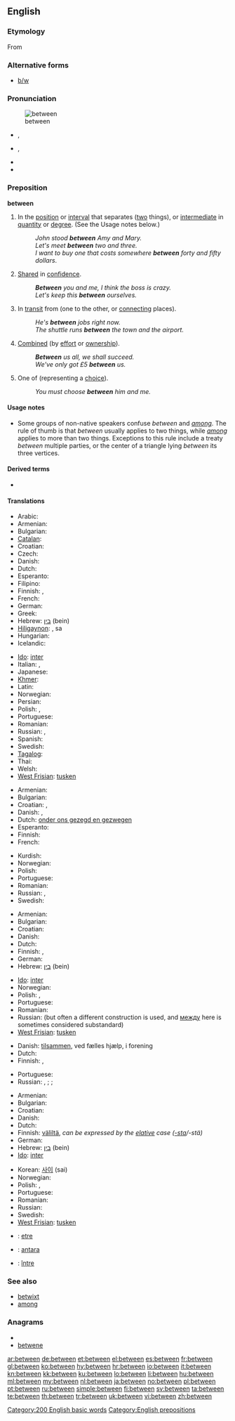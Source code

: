 ==English==

{{rank|another|right|each|173|between|face|tell|because}}

===Etymology===
From {{etyl|ang}} {{term|betweonum|betwēonum|lang=ang}}

===Alternative forms===
* [[b/w]]

===Pronunciation===
[[Image:Entre.PNG|thumb|between]]
* {{a|UK}} {{IPA|/bɪˈtwiːn/}}, {{SAMPA|/bI"twi:n/}}
* {{a|US}} {{IPA|/bɪˈtwin/}}, {{SAMPA|/bI"twin/}}
* {{audio|en-us-between.ogg|Audio (US)}}
* {{hyphenation|be|tween}}

===Preposition===
'''between'''

# In the [[position]] or [[interval]] that separates ([[two]] things), or [[intermediate]] in [[quantity]] or [[degree]].  (See the Usage notes below.)
#: ''John stood '''between''' Amy and Mary.''
#: ''Let's meet '''between''' two and three.''
#: ''I want to buy one that costs somewhere '''between''' forty and fifty dollars''.
# [[share|Shared]] in [[confidence]].
#: '''''Between''' you and me, I think the boss is crazy.''
#: ''Let's keep this '''between''' ourselves.''
# In [[transit]] from (one to the other, or [[connecting]] places).
#: ''He's '''between''' jobs right now.''
#: ''The shuttle runs '''between''' the town and the airport.''
# [[combine|Combined]] (by [[effort]] or [[ownership]]).
#: '''''Between''' us all, we shall succeed.''
#: ''We've only got £5 '''between''' us.''
# One of (representing a [[choice]]).
#: ''You must choose '''between''' him and me.''

====Usage notes====
* Some groups of non-native speakers confuse ''between'' and ''[[among]]''. The rule of thumb is that ''between'' usually applies to two things, while ''[[among]]'' applies to more than two things. Exceptions to this rule include a treaty ''between'' multiple parties, or the center of a triangle lying ''between'' its three vertices.

====Derived terms====
* {{lookfrom|between}}

====Translations====
{{trans-top|in the position or interval that separates two things}}
* Arabic: {{t-|ar|بين|alt=بَيْنَ|tr=bayna}}
* Armenian: {{t-|hy|միջև|tr=miǰev}}
* Bulgarian: {{t+|bg|между}}
* [[Catalan]]: {{t-|ca|entre}}
* Croatian: {{t+|hr|između}}
* Czech: {{t+|cs|mezi}}
* Danish: {{t-|da|mellem}}
* Dutch: {{t+|nl|tussen}}
* Esperanto: {{t-|eo|inter|xs=Esperanto}}
* Filipino: {{tø|fil|gitna|xs=Filipino}}
* Finnish: {{t-|fi|välissä}}, {{t-|fi|keskellä}}
* French: {{t+|fr|entre}}
* German: {{t+|de|zwischen}}
* Greek: {{t+|el|ανάμεσα||tr=anámesa}}
* Hebrew: [[בין]] (bein)
* [[Hiligaynon]]: {{tø|hil|tunga|xs=Hiligaynon}}, sa {{tø|hil|gintung-an|xs=Hiligaynon}}
* Hungarian: {{t+|hu|között}}
* Icelandic: {{t+|is|á milli}}
{{trans-mid}}
* [[Ido]]: [[inter]]
* Italian: {{t+|it|tra}}, {{t+|it|fra}}
* Japanese: {{t+|ja|間|alt=…の間に|tr=no aida ni ([[の]][[あいだ]][[に]])}}
* [[Khmer]]: {{t|km|រវាង|tr=rawīǝng|sc=Khmr|xs=Khmer}}
* Latin: {{t+|la|inter}}
* Norwegian: {{t+|no|mellom}}
* Persian: {{t-|fa|اندر|tr=andar|xs=Persian}}
* Polish: {{t+|pl|pomiędzy}}, {{t+|pl|między}}
* Portuguese: {{t+|pt|entre}}
* Romanian: {{t-|ro|între}}
* Russian: {{t+|ru|между|tr=méždu}}, {{t+|ru|посреди|tr=posredí}}
* Spanish: {{t+|es|entre}}
* Swedish: {{t+|sv|mellan}}
* [[Tagalog]]: {{t|tl|gitna|xs=Tagalog}}
* Thai: {{t|th|ระหว่าง|tr=ráwàang}}
* Welsh: {{t-|cy|rhwng|xs=Welsh}}
* [[West Frisian]]: [[tusken]]
{{trans-bottom}}

{{trans-top|shared in confidence by}}
* Armenian: {{t-|hy|միջև|tr=miǰev}}
* Bulgarian: {{t+|bg|между}}
* Croatian: {{t-|hr|među}}, {{t+|hr|između}}
* Danish: {{t-|da|mellem}}, {{t+|da|imellem}}
* Dutch: [[onder ons gezegd en gezwegen]]
* Esperanto: {{t-|eo|inter|xs=Esperanto}}
* Finnish: {{t-|fi|kesken}}
* French: {{t+|fr|entre}}
{{trans-mid}}
* Kurdish: {{ku-Arab|[[له‌ نێوان]]}}
* Norwegian: {{t+|no|mellom}}
* Polish: {{t+|pl|między}}
* Portuguese: {{t+|pt|entre}}
* Romanian: {{t|ro|între}}
* Russian: {{t+|ru|среди|tr=sredí}}, {{t+|ru|между|tr=méždu}}
* Swedish: {{t+|sv|mellan}}
{{trans-bottom}}

{{trans-top|in transit from one to the other}}
* Armenian: {{t-|hy|միջև|tr=miǰev}}
* Bulgarian: {{t|bg|помежду}}
* Croatian: {{t-|hr|među}}
* Danish: {{t-|da|mellem}}
* Dutch: {{t+|nl|tussen}}
* Finnish: {{t-|fi|välissä}}, {{t-|fi|välillä}}
* German: {{t+|de|zwischen}}
* Hebrew: [[בין]] (bein)
{{trans-mid}}
* [[Ido]]: [[inter]]
* Norwegian: {{t+|no|mellom}}
* Polish: {{t+|pl|między}}, {{t+|pl|pomiędzy}}
* Portuguese: {{t+|pt|entre}}
* Romanian: {{t|ro|între}}
* Russian: {{t+|ru|между|tr=méždu}} (but often a different construction is used, and [[между]] here is sometimes considered substandard)
* [[West Frisian]]: [[tusken]]
{{trans-bottom}}

{{trans-top|combined by effort or ownership}}
* Danish: [[tilsammen]], ved fælles hjælp, i forening
* Dutch: {{t+|nl|onder}}
* Finnish: {{t-|fi|kesken}}, {{t+|fi|yhteensä}}
{{trans-mid}}
* Portuguese: {{t+|pt|entre}}
* Russian: {{t+|ru|суммарно|tr=summárno}}, {{t+|ru|всего|tr=vsegó}}; {{t+|ru|на всех|tr=na vsex}}; {{t+|ru|вместе|tr=vméste}}
{{trans-bottom}}

{{trans-top|one of, representing a choice}}
* Armenian: {{t-|hy|միջև|tr=miǰev}}
* Bulgarian: {{t+|bg|между}}
* Croatian: {{t+|hr|između}}
* Danish: {{t-|da|mellem}}
* Dutch: {{t+|nl|tussen}}
* Finnish: [[väliltä]], ''can be expressed by the [[elative]] case ([[-sta]]/-stä)''
* German: {{t+|de|zwischen}}
* Hebrew: [[בין]] (bein)
* [[Ido]]: [[inter]]
{{trans-mid}}
* Korean: [[사이]] (sai)
* Norwegian: {{t+|no|mellom}}
* Polish: {{t+|pl|pomiędzy}}, {{t+|pl|między}}
* Portuguese: {{t+|pt|entre}}
* Romanian: {{t|ro|între}}
* Russian: {{t+|ru|между|tr=méždu}}
* Swedish: {{t+|sv|mellan}}
* [[West Frisian]]: [[tusken]]
{{trans-bottom}}

<!--Remove this section once all of the translations below have been moved into the tables above.-->
{{checktrans-top}}
* {{ttbc|Breton}}: [[etre]]
* {{ttbc|Indonesian}}: [[antara]]
* {{ttbc|Romanian}}: [[între]]
{{checktrans-bottom}}

===See also===
* [[betwixt]]
* [[among]]

===Anagrams===
* {{alphagram|beeentw}}
* [[betwene#English|betwene]]

[[Category:200 English basic words]]
[[Category:English prepositions]]

[[ar:between]]
[[de:between]]
[[et:between]]
[[el:between]]
[[es:between]]
[[fr:between]]
[[gl:between]]
[[ko:between]]
[[hy:between]]
[[hr:between]]
[[io:between]]
[[it:between]]
[[kn:between]]
[[kk:between]]
[[ku:between]]
[[lo:between]]
[[li:between]]
[[hu:between]]
[[ml:between]]
[[my:between]]
[[nl:between]]
[[ja:between]]
[[no:between]]
[[pl:between]]
[[pt:between]]
[[ru:between]]
[[simple:between]]
[[fi:between]]
[[sv:between]]
[[ta:between]]
[[te:between]]
[[th:between]]
[[tr:between]]
[[uk:between]]
[[vi:between]]
[[zh:between]]